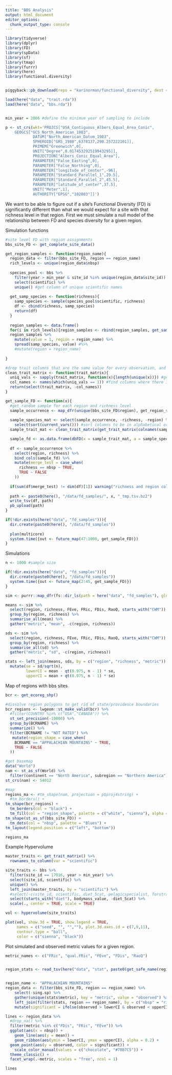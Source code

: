```yaml
---
title: "BBS Analysis"
output: html_document
editor_options: 
  chunk_output_type: console
---
```



```r

library(tidyverse)
library(dplyr)
library(FD)
library(spData)
library(sf)
library(tmap)
library(furrr)
library(here)
library(functional.diversity)


piggyback::pb_download(repo = "karinorman/functional_diversity", dest = here())

load(here("data", "trait.rda"))
load(here("data", "bbs.rda"))


min_year = 2006 #define the minimum year of sampling to include

p <- st_crs(wkt='PROJCS["USA_Contiguous_Albers_Equal_Area_Conic",
    GEOGCS["GCS_North_American_1983",
            DATUM["North_American_Datum_1983",
            SPHEROID["GRS_1980",6378137,298.257222101]],
            PRIMEM["Greenwich",0],
            UNIT["Degree",0.017453292519943295]],
            PROJECTION["Albers_Conic_Equal_Area"],
            PARAMETER["False_Easting",0],
            PARAMETER["False_Northing",0],
            PARAMETER["longitude_of_center",-96],
            PARAMETER["Standard_Parallel_1",29.5],
            PARAMETER["Standard_Parallel_2",45.5],
            PARAMETER["latitude_of_center",37.5],
            UNIT["Meter",1],
            AUTHORITY["EPSG","102003"]]')

```
We want to be able to figure out if a site's Functional Diversity (FD) is significantly different than what we would expect for a site with that richness level in that region. First we must simulate a null model of the relationship between FD and species diversity for a given region.


Simulation functions
```r
#site level FD with region assignments
bbs_site_FD <- get_complete_site_data()

get_region_samples <- function(region_name){
  region_data <- filter(bbs_site_FD, region == region_name)
  rich_levels <- unique(region_data$nbsp)
  
  species_pool <- bbs %>% 
    filter(year > min_year & site_id %in% unique(region_data$site_id)) %>%
    select(scientific) %>%
    unique() #get column of unique scientific names
  
  get_samp_species <- function(richness){
    samp_species <- sample(species_pool$scientific, richness)
    df <- cbind(richness, samp_species)
    return(df)
  }
  
  region_samples <- data.frame()
  for(i in rich_levels){region_samples <- rbind(region_samples, get_samp_species(i))}
  region_samples %>%
    mutate(value = 1, region = region_name) %>%
    spread(samp_species, value) #%>%
    #mutate(region = region_name)
    
}

#drop trait columns that are the same value for every observation, and therefore providing no additional info
clean_trait_matrix <- function(trait_matrix){
  uniq_vals <- sapply(trait_matrix, function(x){length(unique(x))}) #get number of unique values of each trait
  col_names <- names(which(uniq_vals == 1)) #find columns where there is only one value for all observations
  return(select(trait_matrix, -col_names))
}

get_sample_FD <- function(x){
  #get random sample for each region and richness level
  sample_occurrence <- map_dfr(unique(bbs_site_FD$region), get_region_samples) 
  
  sample_species_mat <- select(sample_occurrence, -richness, -region) %>% #want only species x site info
    select(sort(current_vars())) #sort columns to be in alphabetical order, required for dbFDI()
  sample_trait_mat <- clean_trait_matrix(get_trait_matrix(colnames(sample_species_mat)))

  sample_fd <- as.data.frame(dbFD(x = sample_trait_mat, a = sample_species_mat, w.abun = FALSE))
 
  df <- sample_occurrence %>%
    select(region, richness) %>%
    bind_cols(sample_fd) %>%
    mutate(merge_test = case_when(
      richness == nbsp ~ TRUE,
      TRUE ~ FALSE
    ))
  
  if(sum(df$merge_test) != dim(df)[1]) warning("richness and region columns may not have been appropriately joined with FD data")
  
  path <- paste0(here(), "/data/fd_samples/", x, "_tmp.tsv.bz2")
  write_tsv(df, path)
  pb_upload(path)
}

if(!dir.exists(here("data", "fd_samples"))){
  dir.create(paste0(here(), "/data/fd_samples"))
  
  plan(multicore)
  system.time({out <- future_map(47:1000, get_sample_FD)})
}

```

Simulations
```r

n <- 1000 #sample size

if(!dir.exists(here("data", "fd_samples"))){
  dir.create(paste0(here(), "/data/fd_samples"))
  system.time({out <- future_map(2:45, get_sample_FD)})
}

sim <- purrr::map_dfr(fs::dir_ls(path = here("data", "fd_samples"), glob="*.tsv.bz2"), readr::read_tsv, .id = "sample")

means <- sim %>%
  select(region, richness, FEve, FRic, FDis, RaoQ, starts_with("CWM")) %>%
  group_by(region, richness) %>%
  summarise_all(mean) %>%
  gather("metric", "mean", -c(region, richness))

sds <- sim %>%
  select(region, richness, FEve, FRic, FDis, RaoQ, starts_with("CWM")) %>%
  group_by(region, richness) %>%
  summarise_all(sd) %>%
  gather("metric", "sd", -c(region, richness))

stats <- left_join(means, sds, by = c("region", "richness", "metric")) %>%
  mutate(se = sd/sqrt(n),
         lowerCI = mean - qt(0.975, n - 1) * se, 
         upperCI = mean + qt(0.975, n - 1) * se)  
```


Map of regions with bbs sites
```r
bcr <- get_ecoreg_shp()

#dissolve region polygons to get rid of state/providence boundaries
bcr_regions <- lwgeom::st_make_valid(bcr) %>%
  #filter(COUNTRY %in% c("USA","CANADA")) %>%
  st_set_precision(-10000) %>%
  group_by(BCRNAME) %>%
  summarize() %>%
  filter(BCRNAME != "NOT RATED") %>%
   mutate(region_shape = case_when(
    BCRNAME == "APPALACHIAN MOUNTAINS" ~ TRUE,
    TRUE ~ FALSE
  ))

#get basemap
data("World")
nam <- st_as_sf(World) %>% 
  filter(continent == "North America", subregion == "Northern America")
st_crs(nam) <- 54012

#map
regions_ma <- #tm_shape(nam, projection = p$proj4string) +
  #tm_borders() +
tm_shape(bcr_regions) +
  tm_borders(col = "black") +
  tm_fill(col = "region_shape", palette = c("white", "sienna"), alpha = 0.25, legend.show = FALSE) +
tm_shape(st_as_sf(bbs_site_FD)) +
  tm_dots(col = "nbsp", palette = "Blues") +
tm_layout(legend.position = c("left", "bottom"))

regions_ma
```

Example Hypervolume
```r
master_traits <- get_trait_matrix() %>%
  rownames_to_column(var = "scientific")

site_traits <- bbs %>%
  filter(site_id == 17016, year > min_year) %>%
  select(site_id, scientific) %>%
  unique() %>%
  left_join(master_traits, by = "scientific") %>%
  #select(-c(site_id, scientific, diet_5cat, pelagicspecialist, forstrat_speclevel, nocturnal, forstrat_watbelowsurf, forstrat_wataroundsurf)) %>% #remove categorical variables
  select(starts_with("diet"), bodymass_value, -diet_5cat) %>%
  scale(., center = TRUE, scale = TRUE)

vol <- hypervolume(site_traits)

plot(vol, show.3d = TRUE, show.legend = TRUE, 
     names = c("seed", "", "",""), plot.3d.axes.id = c(7,9,11),
     contour.type = "ball",
     color = c("sienna", "black"))
```


Plot simulated and observed metric values for a given region. 
```r
metric_names <- c("FRic", "qual.FRic", "FEve", "FDis", "RaoQ")


region_stats <- read_tsv(here("data", "stat", paste0(get_safe_name(region_name), ".tsv.bz2")))


region_name <- "APPALACHIAN MOUNTAINS"
region_data <- filter(bbs_site_FD, region == region_name) %>%
    select(-sing.sp) %>%
    gather(unique(stats$metric), key = "metric", value = "observed") %>%
    left_join(filter(stats, region == region_name), by = c("nbsp" = "richness", "metric", "region")) %>%
    mutate(significant = ifelse(observed > lowerCI & observed < upperCI, FALSE, TRUE), observed = as.numeric(observed))

lines <- region_data %>%
  #drop_na() %>%
  filter(metric %in% c("FDis", "FRic", "FEve")) %>%
  ggplot(aes(x = nbsp)) + 
    geom_line(aes(y = mean)) +
    geom_ribbon(aes(ymin = lowerCI, ymax = upperCI), alpha = 0.2) +
  geom_point(aes(y = observed, color = significant)) +
    scale_color_manual(values = c("chocolate", "#78B7C5")) +
  theme_classic() +
  facet_wrap(.~metric, scales = "free", ncol = 1)

lines 
```


